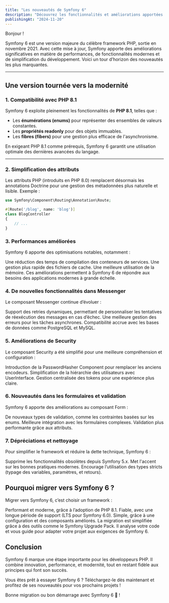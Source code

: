 ```yaml
---
title: "Les nouveautés de Symfony 6"
description: "Découvrez les fonctionnalités et améliorations apportées par Symfony 6, la dernière version majeure du framework PHP."
publishingAt: "2024-11-20"
---
```


Bonjour !

Symfony 6 est une version majeure du célèbre framework PHP, sortie en novembre 2021. Avec cette mise à jour, Symfony apporte des améliorations significatives en matière de performances, de fonctionnalités modernes et de simplification du développement. Voici un tour d’horizon des nouveautés les plus marquantes.

---

## Une version tournée vers la modernité

### 1. **Compatibilité avec PHP 8.1**
Symfony 6 exploite pleinement les fonctionnalités de **PHP 8.1**, telles que :
- Les **énumérations (enums)** pour représenter des ensembles de valeurs constantes.
- Les **propriétés readonly** pour des objets immuables.
- Les **fibres (fibers)** pour une gestion plus efficace de l'asynchronisme.

En exigeant PHP 8.1 comme prérequis, Symfony 6 garantit une utilisation optimale des dernières avancées du langage.

---

### 2. **Simplification des attributs**
Les attributs PHP (introduits en PHP 8.0) remplacent désormais les annotations Doctrine pour une gestion des métadonnées plus naturelle et lisible. Exemple :
```php
use Symfony\Component\Routing\Annotation\Route;

#[Route('/blog', name: 'blog')]
class BlogController
{
    // ...
}
```
### 3. **Performances améliorées**

Symfony 6 apporte des optimisations notables, notamment :

Une réduction des temps de compilation des conteneurs de services.
Une gestion plus rapide des fichiers de cache.
Une meilleure utilisation de la mémoire.
Ces améliorations permettent à Symfony 6 de répondre aux besoins des applications modernes à grande échelle.

### 4. **De nouvelles fonctionnalités dans Messenger**

Le composant Messenger continue d’évoluer :

Support des retries dynamiques, permettant de personnaliser les tentatives de réexécution des messages en cas d’échec.
Une meilleure gestion des erreurs pour les tâches asynchrones.
Compatibilité accrue avec les bases de données comme PostgreSQL et MySQL.

### 5. **Améliorations de Security**

Le composant Security a été simplifié pour une meilleure compréhension et configuration :

Introduction de la PasswordHasher Component pour remplacer les anciens encodeurs.
Simplification de la hiérarchie des utilisateurs avec UserInterface.
Gestion centralisée des tokens pour une expérience plus claire.

### 6. **Nouveautés dans les formulaires et validation**

Symfony 6 apporte des améliorations au composant Form :

De nouveaux types de validation, comme les contraintes basées sur les enums.
Meilleure intégration avec les formulaires complexes.
Validation plus performante grâce aux attributs.

### 7. **Dépréciations et nettoyage**

Pour simplifier le framework et réduire la dette technique, Symfony 6 :

Supprime les fonctionnalités obsolètes depuis Symfony 5.x.
Met l'accent sur les bonnes pratiques modernes.
Encourage l’utilisation des types stricts (typage des variables, paramètres, et retours).

## Pourquoi migrer vers Symfony 6 ?

Migrer vers Symfony 6, c’est choisir un framework :

Performant et moderne, grâce à l’adoption de PHP 8.1.
Fiable, avec une longue période de support (LTS pour Symfony 6.0).
Simple, grâce à une configuration et des composants améliorés.
La migration est simplifiée grâce à des outils comme le Symfony Upgrade Pack. Il analyse votre code et vous guide pour adapter votre projet aux exigences de Symfony 6.

## Conclusion

Symfony 6 marque une étape importante pour les développeurs PHP. Il combine innovation, performance, et modernité, tout en restant fidèle aux principes qui font son succès.

Vous êtes prêt à essayer Symfony 6 ? Téléchargez-le dès maintenant et profitez de ses nouveautés pour vos prochains projets !

Bonne migration ou bon démarrage avec Symfony 6 🚀 !
